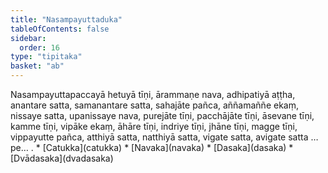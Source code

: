 ```yaml
---
title: "Nasampayuttaduka"
tableOfContents: false
sidebar:
  order: 16
type: "tipitaka"
basket: "ab"
---
```



<DynamicBreadcrumb />

<Division number="512">

<Paragraph number="1763">
Nasampayuttapaccayā hetuyā tīṇi, ārammaṇe nava, adhipatiyā aṭṭha, anantare satta, samanantare satta, sahajāte pañca, aññamaññe ekaṃ, nissaye satta, upanissaye nava, purejāte tīṇi, pacchājāte tīṇi, āsevane tīṇi, kamme tīṇi, vipāke ekaṃ, āhāre tīṇi, indriye tīṇi, jhāne tīṇi, magge tīṇi, vippayutte pañca, atthiyā satta, natthiyā satta, vigate satta, avigate satta …pe… .

</Paragraph>
</Division>

<TableOfContents>
* [Catukka](catukka)
* [Navaka](navaka)
* [Dasaka](dasaka)
* [Dvādasaka](dvadasaka)
</TableOfContents>